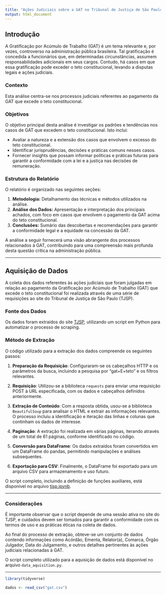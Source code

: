 ```yaml
---
title: "Ações Judiciais sobre a GAT no Tribunal de Justiça de São Paulo"
output: html_document
---
```


## Introdução

A Gratificação por Acúmulo de Trabalho (GAT) é um tema relevante e, por vezes, controverso na administração pública brasileira. Tal gratificação é concedida a funcionários que, em determinadas circunstâncias, assumem responsabilidades adicionais em seus cargos. Contudo, há casos em que essa gratificação pode exceder o teto constitucional, levando a disputas legais e ações judiciais.

### Contexto

Esta análise centra-se nos processos judiciais referentes ao pagamento da GAT que excede o teto constitucional. 


### Objetivos

O objetivo principal desta análise é investigar os padrões e tendências nos casos de GAT que excedem o teto constitucional. Isto inclui:

- Avaliar a natureza e a extensão dos casos que envolvem o excesso do teto constitucional.
- Identificar jurisprudências, decisões e práticas comuns nesses casos.
- Fornecer insights que possam informar políticas e práticas futuras para garantir a conformidade com a lei e a justiça nas decisões de remuneração.

### Estrutura do Relatório

O relatório é organizado nas seguintes seções:

1. **Metodologia:** Detalhamento das técnicas e métodos utilizados na análise.
2. **Análise dos Dados:** Apresentação e interpretação dos principais achados, com foco em casos que envolvem o pagamento da GAT acima do teto constitucional.
3. **Conclusões:** Sumário das descobertas e recomendações para garantir a conformidade legal e a equidade na concessão da GAT.

A análise a seguir fornecerá uma visão abrangente dos processos relacionados à GAT, contribuindo para uma compreensão mais profunda desta questão crítica na administração pública.

---

## Aquisição de Dados

A coleta dos dados referentes às ações judiciais que foram julgadas em relação ao pagamento da Gratificação por Acúmulo de Trabalho (GAT) que excede o teto constitucional foi realizada através de uma série de requisições ao site do Tribunal de Justiça de São Paulo (TJSP).

### Fonte dos Dados

Os dados foram extraídos do site [TJSP](https://esaj.tjsp.jus.br/cjsg/resultadoCompleta.do), utilizando um script em Python para automatizar o processo de scraping.

### Método de Extração

O código utilizado para a extração dos dados compreende os seguintes passos:

1. **Preparação da Requisição**: Configuraram-se os cabeçalhos HTTP e os parâmetros da busca, incluindo a pesquisa por "gat+E+teto" e os filtros relevantes.

2. **Requisição**: Utilizou-se a biblioteca `requests` para enviar uma requisição POST à URL especificada, com os dados e cabeçalhos definidos anteriormente.

3. **Extração de Conteúdo**: Com a resposta obtida, usou-se a biblioteca `BeautifulSoup` para analisar o HTML e extrair as informações relevantes. O processo incluiu a identificação e iteração das linhas e colunas que continham os dados de interesse.

4. **Paginação**: A extração foi realizada em várias páginas, iterando através de um total de 61 páginas, conforme identificado no código.

5. **Conversão para DataFrame**: Os dados extraídos foram convertidos em um DataFrame do pandas, permitindo manipulações e análises subsequentes.

6. **Exportação para CSV**: Finalmente, o DataFrame foi exportado para um arquivo CSV para armazenamento e uso futuro.

O script completo, incluindo a definição de funções auxiliares, está disponível no arquivo [tjsp.ipynb](https://colab.research.google.com/drive/1fqRZ68AyMltTs62AggtqMPcMa3XBTgt7).

---

### Considerações

É importante observar que o script depende de uma sessão ativa no site do TJSP, e cuidados devem ser tomados para garantir a conformidade com os termos de uso e as práticas éticas na coleta de dados.

Ao final do processo de extração, obteve-se um conjunto de dados contendo informações como Acórdão, Ementa, Relator(a), Comarca, Órgão Julgador, Data do Julgamento, e outros detalhes pertinentes às ações judiciais relacionadas à GAT.

O script completo utilizado para a aquisição de dados está disponível no arquivo `data_aquisition.py`.

---

```r
library(tidyverse)

dados <- read_csv("gat.csv")

```
